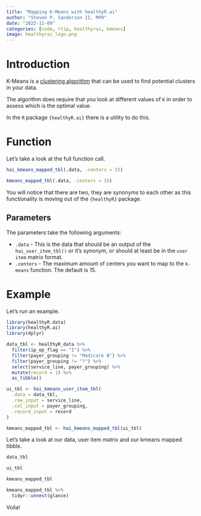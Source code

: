 ```yaml
---
title: "Mapping K-Means with healthyR.ai"
author: "Steven P. Sanderson II, MPH"
date: "2022-11-09"
categories: [code, rtip, healthyrai, kmeans]
image: healthyrai_logo.png
---
```


# Introduction

K-Means is a [clustering algorithm](https://en.wikipedia.org/wiki/K-means_clustering) that can be used to find potential clusters in your data.

The algorithm does require that you look at different values of `K` in order to assess which is the optimal value.

In the `R` package `{healthyR.ai}` there is a utility to do this.

# Function

Let's take a look at the full function call.

```r
hai_kmeans_mapped_tbl(.data, .centers = 15)

kmeans_mapped_tbl(.data, .centers = 15)
```

You will notice that there are two, they are synonyms to each other as this functionality is moving out of the `{healthyR}` package.

## Parameters

The parameters take the following arguments:

*  `.data` - This is the data that should be an output of the `hai_user_item_tbl()` or it's synonym, or should at least be in the `user item` matrix format.
*  `.centers` - The maximum amount of centers you want to map to the `k-means` function. The default is 15.

# Example

Let's run an example.

```r
library(healthyR.data)
library(healthyR.ai)
library(dplyr)

data_tbl <- healthyR_data %>%
  filter(ip_op_flag == "I") %>%
  filter(payer_grouping != "Medicare B") %>%
  filter(payer_grouping != "?") %>%
  select(service_line, payer_grouping) %>%
  mutate(record = 1) %>%
  as_tibble()

ui_tbl <- hai_kmeans_user_item_tbl(
  .data = data_tbl,
  .row_input = service_line,
  .col_input = payer_grouping,
  .record_input = record
)

kmeans_mapped_tbl <- hai_kmeans_mapped_tbl(ui_tbl)

```

Let's take a look at our data, user item matrix and our kmeans mapped tibble.

```r
data_tbl
```

```r
ui_tbl
```

```r
kmeans_mapped_tbl
```

```r
kmeans_mapped_tbl %>%
  tidyr::unnest(glance)
```

Voila!